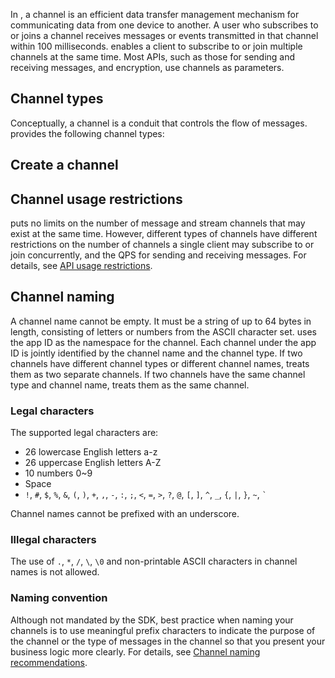 
In <Vg k="SIG" />, a channel is an efficient data transfer management mechanism for communicating data from one device to another. A user who subscribes to or joins a channel receives messages or events transmitted in that channel within 100 milliseconds. <Vg k="COMPANY" /> enables a client to subscribe to or join multiple channels at the same time. Most <Vpd k="SDK" /> APIs, such as those for sending and receiving messages, and encryption, use channels as parameters.

## Channel types

Conceptually, a channel is a conduit that controls the flow of messages. <Vg k="SIG" /> provides the following channel types:

<ChannelTypes/>

## Create a channel

<CreateChannel/>

## Channel usage restrictions

<Vg k="SIG" /> puts no limits on the number of message and stream channels that may exist at the same time. However, different types of channels have different restrictions on the number of channels a single client may subscribe to or join concurrently, and the QPS for sending and receiving messages. For details, see [API usage restrictions](../reference/limitations).

## Channel naming

A channel name cannot be empty. It must be a string of up to 64 bytes in length, consisting of letters or numbers from the ASCII character set. <Vg k="SIG" /> uses the app ID as the namespace for the channel. Each channel under the app ID is jointly identified by the channel name and the channel type. If two channels have different channel types or different channel names, <Vg k="SIG" /> treats them as two separate channels. If two channels have the same channel type and channel name, <Vg k="SIG" /> treats them as the same channel.

### Legal characters

The supported legal characters are:

- 26 lowercase English letters a-z
- 26 uppercase English letters A-Z
- 10 numbers 0~9
- Space
- `!`, `#`, `$`, `%`, `&`, `(`, `)`, `+`, `,`, `-`, `:`, `;`, `<`, `=`, `>`, `?`, `@`, `[`, `]`, `^`, `_`, `{`, `|`, `}`, `~`, `` ` ``

<Admonition type="caution" title="Note">Channel names cannot be prefixed with an underscore. </Admonition>

### Illegal characters

The use of `.`, `*`, `/`, `\`, `\0` and non-printable ASCII characters in channel names is not allowed.

### Naming convention

Although not mandated by the SDK, best practice when naming your channels is to use meaningful prefix characters to indicate the purpose of the channel or the type of messages in the channel so that you present your business logic more clearly. For details, see [Channel naming recommendations](../best-practices/channel-naming).
